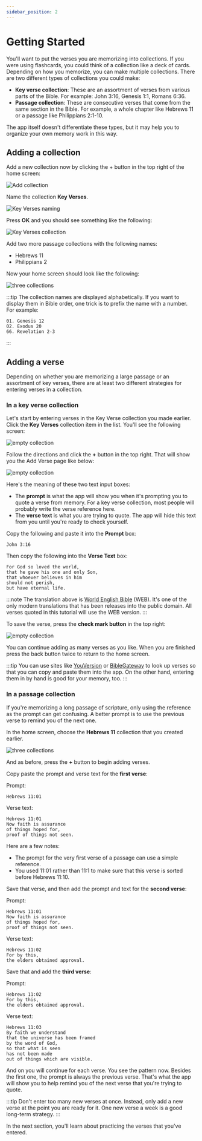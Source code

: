 ```yaml
---
sidebar_position: 2
---
```


# Getting Started

You'll want to put the verses you are memorizing into collections. If you were using flashcards, you could think of a collection like a deck of cards. Depending on how you memorize, you can make multiple collections. There are two different types of collections you could make:

- **Key verse collection**: These are an assortment of verses from various parts of the Bible. For example: John 3:16, Genesis 1:1, Romans 6:36.
- **Passage collection**: These are consecutive verses that come from the same section in the Bible. For example, a whole chapter like Hebrews 11 or a passage like Philippians 2:1-10.

The app itself doesn't differentiate these types, but it may help you to organize your own memory work in this way.

## Adding a collection

Add a new collection now by clicking the + button in the top right of the home screen:

<div class="bordered-image">

![Add collection](./img/collection-1.png)

</div>


Name the collection **Key Verses**. 

<div class="bordered-image">

![Key Verses naming](img/collection-2.png)
</div>

Press **OK** and you should see something like the following:

<div class="bordered-image">

![Key Verses collection](img/collection-3.png)
</div>

Add two more passage collections with the following names:

- Hebrews 11
- Philippians 2

Now your home screen should look like the following:

<div class="bordered-image">

![three collections](img/collection-4.png)
</div>

:::tip
The collection names are displayed alphabetically. If you want to display them in Bible order, one trick is to prefix the name with a number. For example:

```
01. Genesis 12
02. Exodus 20
66. Revelation 2-3
```
:::

## Adding a verse

Depending on whether you are memorizing a large passage or an assortment of key verses, there are at least two different strategies for entering verses in a collection.

### In a key verse collection

Let's start by entering verses in the Key Verse collection you made earlier. Click the **Key Verses** collection item in the list. You'll see the following screen:

<div class="bordered-image">

![empty collection](img/add-verse-1.png)
</div>

Follow the directions and click the **+** button in the top right. That will show you the Add Verse page like below:

<div class="bordered-image">

![empty collection](img/add-verse-2.png)
</div>

Here's the meaning of these two text input boxes:

- The **prompt** is what the app will show you when it's prompting you to quote a verse from memory. For a key verse collection, most people will probably write the verse reference here.
- The **verse text** is what you are trying to quote. The app will hide this text from you until you're ready to check yourself.

Copy the following and paste it into the **Prompt** box:

```text
John 3:16
```

Then copy the following into the **Verse Text** box:

```text
For God so loved the world, 
that he gave his one and only Son, 
that whoever believes in him 
should not perish, 
but have eternal life.
```

:::note
The translation above is [World English Bible](https://worldenglish.bible/) (WEB). It's one of the only modern translations that has been releases into the public domain. All verses quoted in this tutorial will use the WEB version.
:::

To save the verse, press the **check mark button** in the top right:

<div class="bordered-image">

![empty collection](img/add-verse-3.png)
</div>

You can continue adding as many verses as you like. When you are finished press the back button twice to return to the home screen.

:::tip
You can use sites like [YouVersion](https://www.bible.com/) or [BibleGateway](https://www.biblegateway.com/) to look up verses so that you can copy and paste them into the app. On the other hand, entering them in by hand is good for your memory, too.
:::

### In a passage collection

If you're memorizing a long passage of scripture, only using the reference as the prompt can get confusing. A better prompt is to use the previous verse to remind you of the next one.

In the home screen, choose the **Hebrews 11** collection that you created earlier.

<div class="bordered-image">

![three collections](img/collection-4.png)
</div>

And as before, press the **+** button to begin adding verses.

Copy paste the prompt and verse text for the **first verse**:

Prompt:

```text
Hebrews 11:01
```

Verse text:

```text
Hebrews 11:01
Now faith is assurance 
of things hoped for, 
proof of things not seen.
```

Here are a few notes:

- The prompt for the very first verse of a passage can use a simple reference.
- You used 11:01 rather than 11:1 to make sure that this verse is sorted before Hebrews 11:10.

Save that verse, and then add the prompt and text for the **second verse**:

Prompt:

```text
Hebrews 11:01
Now faith is assurance 
of things hoped for, 
proof of things not seen.
```

Verse text:

```text
Hebrews 11:02
For by this, 
the elders obtained approval. 
```

Save that and add the **third verse**:

Prompt:

```text
Hebrews 11:02
For by this, 
the elders obtained approval.
```

Verse text:

```text
Hebrews 11:03
By faith we understand 
that the universe has been framed 
by the word of God, 
so that what is seen 
has not been made 
out of things which are visible.
```

And on you will continue for each verse. You see the pattern now. Besides the first one, the prompt is always the previous verse. That's what the app will show you to help remind you of the next verse that you're trying to quote.

:::tip
Don't enter too many new verses at once. Instead, only add a new verse at the point you are ready for it. One new verse a week is a good long-term strategy.
:::

In the next section, you'll learn about practicing the verses that you've entered.
